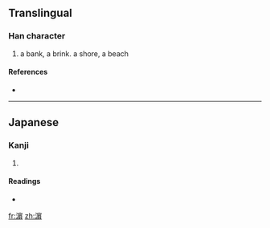 ==Translingual==

===Han character===
{{Han char|rn=85|rad=水|as=14|sn=17|four=|canj=水十日金 (EJAC)}}

# a bank, a brink. a shore, a beach

====References====
* {{Han ref|kx=0657.361|dkj=18538|dj=1067.200|hdz=80024.200|uh=6FF5|ud=28661}}

----

==Japanese==

===Kanji===
{{ja-kanji|grade=|rs=水14}}

# {{defn|Japanese}}

====Readings====
* {{ja-readings|on=[[ひん]] (hin)|kun=[[はま]] (hama)}}

[[fr:濵]]
[[zh:濵]]